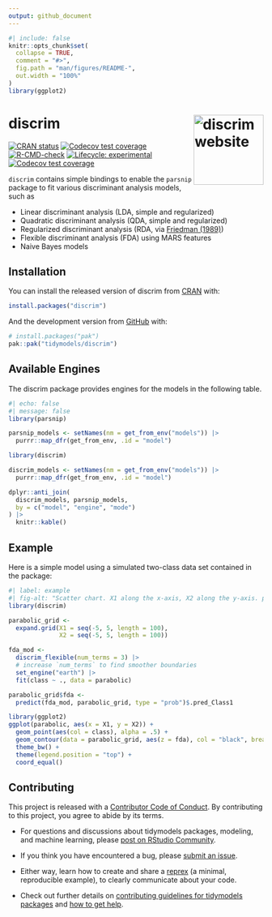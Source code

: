 ```yaml
---
output: github_document
---
```


<!-- README.md is generated from README.Rmd. Please edit that file -->

```r
#| include: false
knitr::opts_chunk$set(
  collapse = TRUE,
  comment = "#>",
  fig.path = "man/figures/README-",
  out.width = "100%"
)
library(ggplot2)
```

# discrim <a href="https://discrim.tidymodels.org/"><img src="man/figures/logo.png" align="right" height="138" alt="discrim website" /></a>

<!-- badges: start -->
[![CRAN status](https://www.r-pkg.org/badges/version/discrim)](https://cran.r-project.org/package=discrim)
[![Codecov test coverage](https://codecov.io/gh/tidymodels/discrim/branch/main/graph/badge.svg)](https://app.codecov.io/gh/tidymodels/discrim?branch=main)
[![R-CMD-check](https://github.com/tidymodels/discrim/actions/workflows/R-CMD-check.yaml/badge.svg)](https://github.com/tidymodels/discrim/actions/workflows/R-CMD-check.yaml)
[![Lifecycle: experimental](https://img.shields.io/badge/lifecycle-experimental-orange.svg)](https://lifecycle.r-lib.org/articles/stages.html)
[![Codecov test coverage](https://codecov.io/gh/tidymodels/discrim/graph/badge.svg)](https://app.codecov.io/gh/tidymodels/discrim)
<!-- badges: end -->

`discrim` contains simple bindings to enable the `parsnip` package to fit various discriminant analysis models, such as 

-   Linear discriminant analysis (LDA, simple and regularized)
-   Quadratic discriminant analysis (QDA, simple and regularized)
 * Regularized discriminant analysis (RDA, via [Friedman (1989)](https://scholar.google.com/scholar?hl=en&as_sdt=0%2C7&q=%22Regularized+Discriminant+Analysis%22&btnG=))
 * Flexible discriminant analysis (FDA) using MARS features
 * Naive Bayes models
 
## Installation

You can install the released version of discrim from [CRAN](https://CRAN.R-project.org) with:

``` r
install.packages("discrim")
```

And the development version from [GitHub](https://github.com/) with:

``` r
# install.packages("pak")
pak::pak("tidymodels/discrim")
```
  
## Available Engines

The discrim package provides engines for the models in the following table.

```r
#| echo: false
#| message: false
library(parsnip)

parsnip_models <- setNames(nm = get_from_env("models")) |>
  purrr::map_dfr(get_from_env, .id = "model")

library(discrim)

discrim_models <- setNames(nm = get_from_env("models")) |>
  purrr::map_dfr(get_from_env, .id = "model")

dplyr::anti_join(
  discrim_models, parsnip_models, 
  by = c("model", "engine", "mode")
) |>
  knitr::kable()
```

## Example

Here is a simple model using a simulated two-class data set contained in the package:

```r
#| label: example
#| fig-alt: "Scatter chart. X1 along the x-axis, X2 along the y-axis. points are scattered, with a trend between X1 and X2. Most of the middle points are colored and labeled Class2, with the remaining points labeled Class1. Two connected straight lines, doing its best to separate the two classes."
library(discrim)

parabolic_grid <-
  expand.grid(X1 = seq(-5, 5, length = 100),
              X2 = seq(-5, 5, length = 100))

fda_mod <-
  discrim_flexible(num_terms = 3) |>
  # increase `num_terms` to find smoother boundaries
  set_engine("earth") |>
  fit(class ~ ., data = parabolic)

parabolic_grid$fda <-
  predict(fda_mod, parabolic_grid, type = "prob")$.pred_Class1

library(ggplot2)
ggplot(parabolic, aes(x = X1, y = X2)) +
  geom_point(aes(col = class), alpha = .5) +
  geom_contour(data = parabolic_grid, aes(z = fda), col = "black", breaks = .5) +
  theme_bw() +
  theme(legend.position = "top") +
  coord_equal()
```

## Contributing

This project is released with a [Contributor Code of Conduct](https://contributor-covenant.org/version/2/1/CODE_OF_CONDUCT.html). By contributing to this project, you agree to abide by its terms.

- For questions and discussions about tidymodels packages, modeling, and machine learning, please [post on RStudio Community](https://community.rstudio.com/new-topic?category_id=15&tags=tidymodels,question).

- If you think you have encountered a bug, please [submit an issue](https://github.com/tidymodels/discrim/issues).

- Either way, learn how to create and share a [reprex](https://reprex.tidyverse.org/articles/articles/learn-reprex.html) (a minimal, reproducible example), to clearly communicate about your code.

- Check out further details on [contributing guidelines for tidymodels packages](https://www.tidymodels.org/contribute/) and [how to get help](https://www.tidymodels.org/help/).
